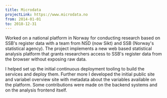 ```yaml
---
title: Microdata
projectLink: https://www.microdata.no
from: 2014-01-01
to: 2018-12-31
---
```


Worked on a national platform in Norway for conducting research based on SSB's register data with a team from NSD (now Sikt) and SSB (Norway's statistical agency).
The project implements a new web based statistical analysis platform that grants researchers access to SSB's register data from the browser without exposing raw data.

I helped set up the initial continuous deployment tooling to build the services and deploy them.
Further more I developed the initial public site and variabel overview site with metadata about the variables available on the platform.
Some contributions were made on the backend systems and on the analysis frontend itself.
